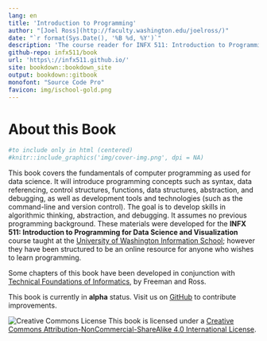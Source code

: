 ```yaml
---
lang: en
title: 'Introduction to Programming'
author: "[Joel Ross](http://faculty.washington.edu/joelross/)"
date: "`r format(Sys.Date(), '%B %d, %Y')`"
description: 'The course reader for INFX 511: Introduction to Programming for Data Science and Visualization.'
github-repo: infx511/book
url: 'https\://infx511.github.io/'
site: bookdown::bookdown_site
output: bookdown::gitbook
monofont: "Source Code Pro"
favicon: img/ischool-gold.png
---
```


# About this Book {-}

```r
#to include only in html (centered)
#knitr::include_graphics('img/cover-img.png', dpi = NA)
```

<!-- ![](img/cover-img.png) -->

This book covers the fundamentals of computer programming as used for data science. 
It will introduce programming concepts such as syntax, data referencing, control structures, functions, data structures, abstraction, and debugging, as well as development tools and technologies (such as the command-line and version control). The goal is to develop skills in algorithmic thinking, abstraction, and debugging. It assumes no previous programming background. These materials were developed for the **INFX 511: Introduction to Programming for Data Science and Visualization** course taught at the [University of Washington Information School](https://ischool.uw.edu/); however they have been structured to be an online resource for anyone who wishes to learn programming.

Some chapters of this book have been developed in conjunction with [Technical Foundations of Informatics](https://info201.github.io/), by Freeman and Ross.

<!-- TODO: Include previous course offerings? -->

<!-- TODO: Include author contact info? -->
<p class="alert alert-warning">This book is currently in **alpha** status. Visit us on [GitHub](https://github.com/infx511/book) to contribute improvements.</p>

![Creative Commons License](img/index/by-nc-sa.png)
This book is licensed under a [Creative Commons Attribution-NonCommercial-ShareAlike 4.0 International License](http://creativecommons.org/licenses/by-nc-sa/4.0/).
